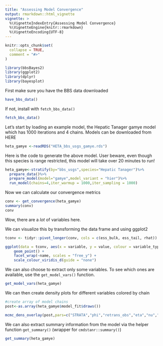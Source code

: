 ```yaml
---
title: "Assessing Model Convergence"
output: rmarkdown::html_vignette
vignette: >
  %\VignetteIndexEntry{Assessing Model Convergence}
  %\VignetteEngine{knitr::rmarkdown}
  %\VignetteEncoding{UTF-8}
---
```


```r
knitr::opts_chunk$set(
  collapse = TRUE,
  comment = "#>"
)
```

```r
library(bbsBayes2)
library(ggplot2)
library(dplyr)
library(bayesplot)
```

First make sure you have the BBS data downloaded
```r
have_bbs_data()
```

If not, install with `fetch_bbs_data()`
```r
fetch_bbs_data()
```

Let's start by loading an example model, the Hepatic Tanager gamye model which has 1000 iterations and 4 chains. Models can be downloaded from HERE
```r
heta_gamye <-readRDS("HETA_bbs_usgs_gamye.rds")
```

Here is the code to generate the above model. User beware, even though this species is range restricted, this model will take over 20 minutes to run!

```r
heta_gamye<-stratify(by="bbs_usgs",species="Hepatic Tanager")%>%
  prepare_data()%>%
  prepare_model(model="gamye",model_variant = "hier")%>%
  run_model(chains=4,iter_warmup = 1000,iter_sampling = 1000)
```


Now we can calculate our convergence metrics
```r
conv <- get_convergence(heta_gamye)
summary(conv)
conv
```

Wow, there are a *lot* of variables here.

We can visualize this by transforming the data frame and using ggplot2

```r
tconv <- tidyr::pivot_longer(conv, cols = c(ess_bulk, ess_tail, rhat))

ggplot(data = tconv, aes(x = variable, y = value, colour = variable_type)) +
    geom_point() +
    facet_wrap(~name, scales = "free_y") +
    scale_colour_viridis_d(guide = "none")
```

We can also choose to extract only some variables. To see which ones are available,
use the `get_model_vars()` function.

```r
get_model_vars(heta_gamye)
```

We can then create density plots for different variables colored by chain

```r
#create array of model chains
post<-as.array(heta_gamye$model_fit$draws())

mcmc_dens_overlay(post,pars=c("STRATA","phi","retrans_obs","eta","nu","sdste"))
```

We can also extract summary information from the model via the helper function `get_summary()` (wrapper for  `cmdstanr::summary()`)

```r
get_summary(heta_gamye)
```
